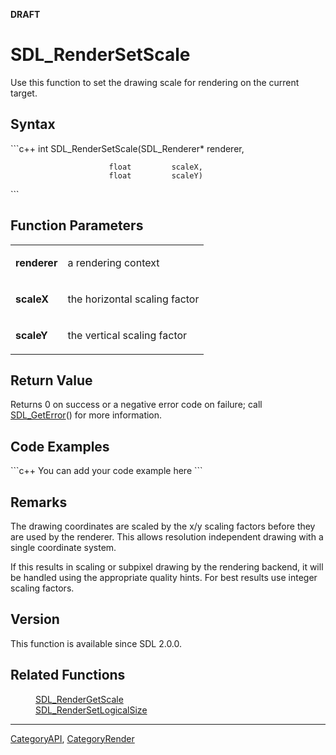 '''DRAFT'''


<!-- #*^*^*^*^*See http://wiki.libsdl.org/moin.cgi/SGFunctions for details on editing this page*^*^*^*^* -->


= SDL_RenderSetScale =
Use this function to set the drawing scale for rendering on the current target.




== Syntax ==
```c++
int SDL_RenderSetScale(SDL_Renderer* renderer,
                       float         scaleX,
                       float         scaleY)
```


== Function Parameters ==
{|
|'''renderer'''
|a rendering context
|-
|'''scaleX'''
|the horizontal scaling factor
|-
|'''scaleY'''
|the vertical scaling factor
|}


== Return Value ==
Returns 0 on success or a negative error code on failure; call [[SDL_GetError]]() for more information.


== Code Examples ==
```c++
You can add your code example here
```

<!-- #Leave this section as-is unless you have a code example to put in.  In that case, replace You can add your code example here with your code example following the Style Guide instructions.  Leave the rest of the markup alone and delete this comment. -->


== Remarks ==
The drawing coordinates are scaled by the x/y scaling factors before they are used by the renderer. This allows resolution independent drawing with a single coordinate system.

If this results in scaling or subpixel drawing by the rendering backend, it will be handled using the appropriate quality hints. For best results use integer scaling factors.

== Version ==
This function is available since SDL 2.0.0.

== Related Functions ==
:[[SDL_RenderGetScale]]
:[[SDL_RenderSetLogicalSize]]

----
[[CategoryAPI]], [[CategoryRender]]
<!-- #See the Style Guide for instructions on editing the footer. -->
